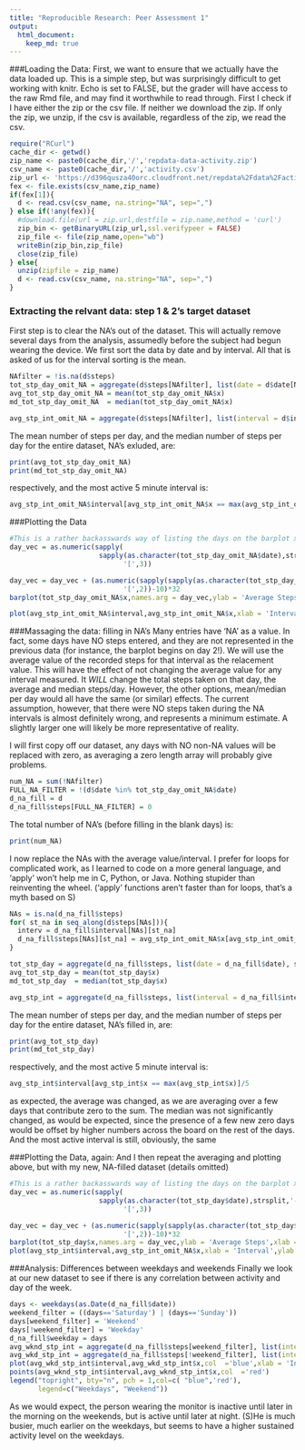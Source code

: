 ```yaml
---
title: "Reproducible Research: Peer Assessment 1"
output: 
  html_document:
    keep_md: true
---
```


###Loading the Data:
First, we want to ensure that we actually have the data loaded up.  This is a simple step, but was surprisingly difficult to get working with knitr.  Echo is set to FALSE, but the grader will have access to the raw Rmd file, and may find it worthwhile to read through.  First I check if I have either the zip or the csv file.  If neither we download the zip.  If only the zip, we unzip, if the csv is available, regardless of the zip, we read the csv.
```r

require("RCurl")
cache_dir <- getwd()
zip_name <- paste0(cache_dir,'/','repdata-data-activity.zip')
csv_name <- paste0(cache_dir,'/','activity.csv')
zip_url <- 'https://d396qusza40orc.cloudfront.net/repdata%2Fdata%2Factivity.zip'
fex <- file.exists(csv_name,zip_name)
if(fex[1]){
  d <- read.csv(csv_name, na.string="NA", sep=",")
} else if(!any(fex)){
  #download.file(url = zip.url,destfile = zip.name,method = 'curl')
  zip_bin <- getBinaryURL(zip_url,ssl.verifypeer = FALSE)
  zip_file <- file(zip_name,open="wb")
  writeBin(zip_bin,zip_file)
  close(zip_file)
} else{
  unzip(zipfile = zip_name)
  d <- read.csv(csv_name, na.string="NA", sep=",")
}

```

### Extracting the relvant data: step 1 & 2's target dataset
First step is to clear the NA's out of the dataset.  This will actually remove several days from the analysis, assumedly before the subject had begun wearing the device.  We first sort the data by date and by interval.  All that is asked of us for the interval sorting is the mean.
```r
NAfilter = !is.na(d$steps)
tot_stp_day_omit_NA = aggregate(d$steps[NAfilter], list(date = d$date[NAfilter]), sum)
avg_tot_stp_day_omit_NA = mean(tot_stp_day_omit_NA$x)
md_tot_stp_day_omit_NA  = median(tot_stp_day_omit_NA$x)

avg_stp_int_omit_NA = aggregate(d$steps[NAfilter], list(interval = d$interval[NAfilter]), mean)


```


The mean number of steps per day, and the median number of steps per day for the entire dataset, NA's exluded, are:
```r
print(avg_tot_stp_day_omit_NA)
print(md_tot_stp_day_omit_NA)
```
respectively, and the most active 5 minute interval is:
```r
avg_stp_int_omit_NA$interval[avg_stp_int_omit_NA$x == max(avg_stp_int_omit_NA$x)]/5
```

###Plotting the Data
```r
#This is a rather backasswards way of listing the days on the barplot x-axis.  As always fault lays with R for it's failings.
day_vec = as.numeric(sapply(
                      sapply(as.character(tot_stp_day_omit_NA$date),strsplit,'-'),
                            '[',3))

day_vec = day_vec + (as.numeric(sapply(sapply(as.character(tot_stp_day_omit_NA$date),strsplit,'-'),
                            '[',2))-10)*32
barplot(tot_stp_day_omit_NA$x,names.arg = day_vec,ylab = 'Average Steps',xlab = 'Day')

plot(avg_stp_int_omit_NA$interval,avg_stp_int_omit_NA$x,xlab = 'Interval',ylab = 'Steps')
```

###Massaging the data: filling in NA's
Many entries have 'NA' as a value.  In fact, some days have NO steps entered, and they are not represented in the previous data (for instance, the barplot begins on day 2!).  We will use the average value of the recorded steps for that interval as the relacement value.  This will have the effect of not changing the average value for any interval measured.  It *WILL* change the total steps taken on that day, the average and median steps/day.  However, the other options, mean/median per day would all have the same (or similar) effects.  The current assumption, however, that there were NO steps taken during the NA intervals is almost definitely wrong, and represents a minimum estimate.  A slightly larger one will likely be more representative of reality.

I will first copy off our dataset, any days with NO non-NA values will be replaced with zero, as averaging a zero length array will probably give problems.

```r
num_NA = sum(!NAfilter)
FULL_NA_FILTER = !(d$date %in% tot_stp_day_omit_NA$date)
d_na_fill = d
d_na_fill$steps[FULL_NA_FILTER] = 0
```

The total number of NA's (before filling in the blank days) is:
```r
print(num_NA)
```

I now replace the NAs with the average value/interval.  I prefer for loops for complicated work, as I learned to code on a more general language, and 'apply' won't help me in C, Python, or Java.  Nothing stupider than reinventing the wheel. ('apply' functions aren't faster than for loops, that's a myth based on S)

```r
NAs = is.na(d_na_fill$steps)
for( st_na in seq_along(d$steps[NAs])){
  interv = d_na_fill$interval[NAs][st_na]
  d_na_fill$steps[NAs][st_na] = avg_stp_int_omit_NA$x[avg_stp_int_omit_NA$interval == interv]
}
```

```r
tot_stp_day = aggregate(d_na_fill$steps, list(date = d_na_fill$date), sum)
avg_tot_stp_day = mean(tot_stp_day$x)
md_tot_stp_day  = median(tot_stp_day$x)

avg_stp_int = aggregate(d_na_fill$steps, list(interval = d_na_fill$interval), mean)


```

The mean number of steps per day, and the median number of steps per day for the entire dataset, NA's filled in, are:
```r
print(avg_tot_stp_day)
print(md_tot_stp_day)
```
respectively, and the most active 5 minute interval is:
```r
avg_stp_int$interval[avg_stp_int$x == max(avg_stp_int$x)]/5
```
as expected, the average was changed, as we are averaging over a few days that contribute zero to the sum.  The median was not significantly changed, as would be expected, since the presence of a few new zero days would be offset by higher numbers across the board on the rest of the days.  And the most active interval is still, obviously, the same

###Plotting the Data, again:
And I then repeat the averaging and plotting above, but with my new, NA-filled dataset (details omitted)

```r
#This is a rather backasswards way of listing the days on the barplot x-axis.  As always fault lays with R for it's failings.
day_vec = as.numeric(sapply(
                      sapply(as.character(tot_stp_day$date),strsplit,'-'),
                            '[',3))

day_vec = day_vec + (as.numeric(sapply(sapply(as.character(tot_stp_day$date),strsplit,'-'),
                            '[',2))-10)*32
barplot(tot_stp_day$x,names.arg = day_vec,ylab = 'Average Steps',xlab = 'Day')
plot(avg_stp_int$interval,avg_stp_int_omit_NA$x,xlab = 'Interval',ylab = 'Steps')
```

###Analysis: Differences between weekdays and weekends
Finally we look at our new dataset to see if there is any correlation between activity and day of the week.

```r
days <- weekdays(as.Date(d_na_fill$date))
weekend_filter = ((days=='Saturday') | (days=='Sunday'))
days[weekend_filter] = 'Weekend'
days[!weekend_filter] = 'Weekday'
d_na_fill$weekday = days
avg_wknd_stp_int = aggregate(d_na_fill$steps[weekend_filter], list(interval = d_na_fill$interval[weekend_filter]), mean)
avg_wkd_stp_int = aggregate(d_na_fill$steps[!weekend_filter], list(interval = d_na_fill$interval[!weekend_filter]), mean)
plot(avg_wkd_stp_int$interval,avg_wkd_stp_int$x,col  ='blue',xlab = 'Interval',ylab = 'Steps')
points(avg_wknd_stp_int$interval,avg_wknd_stp_int$x,col  ='red')
legend("topright", bty="n", pch = 1,col=c( "blue",'red'),
       legend=c("Weekdays", "Weekend"))
```

As we would expect, the person wearing the monitor is inactive until later in the morning on the weekends, but is active until later at night. (S)He is much busier, much earlier on the weekdays, but seems to have a higher sustained activity level on the weekdays.
